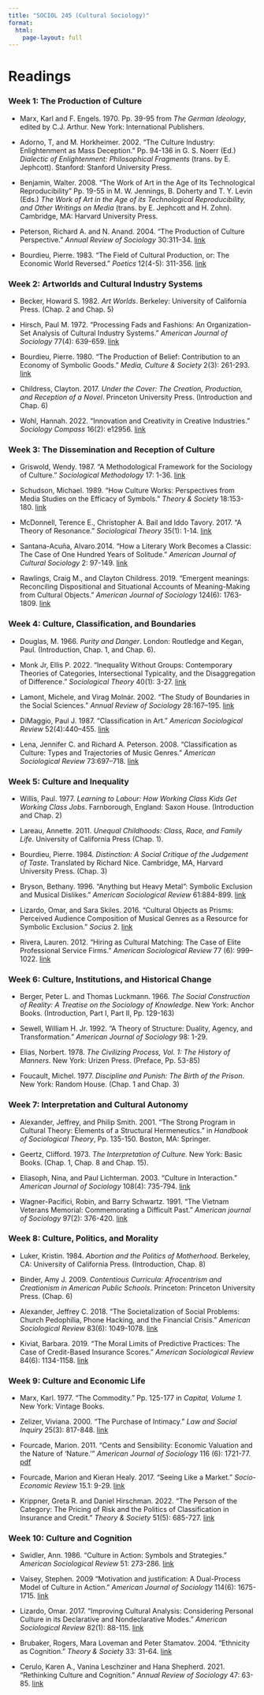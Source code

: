 ```yaml
---
title: "SOCIOL 245 (Cultural Sociology)"
format: 
  html:
    page-layout: full
---
```


# Readings

### Week 1: The Production of Culture 

- Marx, Karl and F. Engels. 1970. Pp. 39-95 from *The German Ideology*, edited by C.J. Arthur. New York: International Publishers.

- Adorno, T, and M. Horkheimer. 2002. "The Culture Industry: Enlightenment as Mass Deception." Pp. 94-136 in G. S. Noerr (Ed.) *Dialectic of Enlightenment: Philosophical Fragments* (trans. by E. Jephcott). Stanford: Stanford University Press. 

- Benjamin, Walter. 2008. "The Work of Art in the Age of Its Technological Reproducibility" Pp. 19-55 in M. W. Jennings, B. Doherty and T. Y. Levin (Eds.) *The Work of Art in the Age of its Technological Reproducibility, and Other Writings on Media* (trans. by E. Jephcott and H. Zohn). Cambridge, MA: Harvard University Press.

- Peterson, Richard A. and N. Anand. 2004. "The Production of Culture Perspective." *Annual Review of Sociology* 30:311–34. [link](https://doi.org/10.1146/annurev.soc.30.012703.110557)

- Bourdieu, Pierre. 1983. "The Field of Cultural Production, or: The Economic World Reversed." *Poetics* 12(4-5): 311-356. [link](https://doi.org/10.1016/0304-422X(83)90012-8)

### Week 2: Artworlds and Cultural Industry Systems

- Becker, Howard S. 1982. *Art Worlds*. Berkeley: University of California Press. (Chap. 2 and Chap. 5)

- Hirsch, Paul M. 1972. "Processing Fads and Fashions: An Organization-Set Analysis of Cultural Industry Systems." *American Journal of Sociology* 77(4): 639-659. [link](https://www.jstor.org/stable/2776751)

- Bourdieu, Pierre. 1980. "The Production of Belief: Contribution to an Economy of Symbolic Goods." *Media, Culture & Society* 2(3): 261-293. [link](https://doi.org/10.1177/016344378000200305)

- Childress, Clayton. 2017. *Under the Cover: The Creation, Production, and Reception of a Novel*. Princeton University Press. (Introduction and Chap. 6)

- Wohl, Hannah. 2022. "Innovation and Creativity in Creative Industries." *Sociology Compass* 16(2): e12956. [link](https://doi.org/10.1111/soc4.12956)

### Week 3: The Dissemination and Reception of Culture

- Griswold, Wendy. 1987. "A Methodological Framework for the Sociology of Culture." *Sociological Methodology* 17: 1-36. [link](https://doi.org/10.2307/271027)

- Schudson, Michael. 1989. "How Culture Works: Perspectives from Media Studies on the Efficacy of Symbols." *Theory & Society* 18:153-180. [link](https://www.jstor.org/stable/657530)

- McDonnell, Terence E., Christopher A. Bail and Iddo Tavory. 2017. "A Theory of Resonance." *Sociological Theory* 35(1): 1-14. [link](https://doi.org/10.1177/07352751176928)

- Santana-Acuña, Alvaro.2014. "How a Literary Work Becomes a Classic: The Case of One Hundred Years of Solitude." *American Journal of Cultural Sociology* 2: 97-149. [link](https://doi.org/10.1057/ajcs.2013.16)

- Rawlings, Craig M., and Clayton Childress. 2019. "Emergent meanings: Reconciling Dispositional and Situational Accounts of Meaning-Making from Cultural Objects." *American Journal of Sociology* 124(6): 1763-1809. [link](https://doi.org/10.1086/703203)

### Week 4: Culture, Classification, and Boundaries

- Douglas, M. 1966. *Purity and Danger*. London: Routledge and Kegan, Paul. (Introduction, Chap. 1, and Chap. 6).

- Monk Jr, Ellis P. 2022. "Inequality Without Groups: Contemporary Theories of Categories, Intersectional Typicality, and the Disaggregation of Difference." *Sociological Theory* 40(1): 3-27. [link](https://doi.org/10.1177/07352751221076863)

- Lamont, Michele, and Virag Molnár. 2002. "The Study of Boundaries in the Social Sciences."  *Annual Review of Sociology* 28:167–195. [link](https://doi.org/10.1146/annurev.soc.28.110601.141107)

- DiMaggio, Paul J. 1987. "Classification in Art." *American Sociological Review* 52(4):440–455. [link](https://www.jstor.org/stable/2095290)

- Lena, Jennifer C. and Richard A. Peterson. 2008. "Classification as Culture: Types and Trajectories of Music Genres." *American Sociological Review* 73:697–718. [link](https://doi.org/10.1177/000312240807300501)

### Week 5: Culture and Inequality

- Willis, Paul. 1977. *Learning to Labour: How Working Class Kids Get Working Class Jobs*. Farnborough, England: Saxon House. (Introduction and Chap. 2)

- Lareau, Annette. 2011. *Unequal Childhoods: Class, Race, and Family Life*. University of California Press (Chap. 1).

- Bourdieu, Pierre. 1984. *Distinction: A Social Critique of the Judgement of Taste*. Translated by Richard Nice. Cambridge, MA, Harvard University Press. (Chap. 3)

- Bryson, Bethany. 1996. "Anything but Heavy Metal”: Symbolic Exclusion and Musical Dislikes." *American Sociological Review* 61:884-899. [link](https://www.jstor.org/stable/2096459)

- Lizardo, Omar, and Sara Skiles. 2016. "Cultural Objects as Prisms: Perceived Audience Composition of Musical Genres as a Resource for Symbolic Exclusion." *Socius* 2. [link](https://doi.org/10.1177/2378023116641695)

- Rivera, Lauren. 2012. "Hiring as Cultural Matching: The Case of Elite Professional Service Firms." *American Sociological Review* 77 (6): 999–1022. [link](https://doi.org/10.1177/0003122412463213)

### Week 6: Culture, Institutions, and Historical Change

- Berger, Peter L. and Thomas Luckmann. 1966. *The Social Construction of Reality: A Treatise on the Sociology of Knowledge*.  New York: Anchor Books. (Introduction, Part I, Part II, Pp. 129-163)

- Sewell, William H. Jr. 1992. "A Theory of Structure: Duality, Agency, and Transformation." *American Journal of Sociology* 98: 1-29.

- Elias, Norbert. 1978. *The Civilizing Process, Vol. 1: The History of Manners*. New York: Urizen Press. (Preface, Pp. 53-85)

- Foucault, Michel. 1977. *Discipline and Punish: The Birth of the Prison*. New York: Random House. (Chap. 1 and Chap. 3)

### Week 7: Interpretation and Cultural Autonomy

- Alexander, Jeffrey, and Philip Smith. 2001. “The Strong Program in Cultural Theory: Elements of a Structural Hermeneutics.” in *Handbook of Sociological Theory*, Pp. 135-150. Boston, MA: Springer.

- Geertz, Clifford. 1973. *The Interpretation of Culture*. New York: Basic Books. (Chap. 1, Chap. 8 and Chap. 15).

- Eliasoph, Nina, and Paul Lichterman. 2003. "Culture in Interaction." *American Journal of Sociology* 108(4): 735-794. [link](https://doi.org/10.1086/367920)

- Wagner-Pacifici, Robin, and Barry Schwartz. 1991. "The Vietnam Veterans Memorial: Commemorating a Difficult Past." *American journal of Sociology* 97(2): 376-420. [link](https://doi.org/10.1086/229783)

### Week 8: Culture, Politics, and Morality

- Luker, Kristin. 1984. *Abortion and the Politics of Motherhood*. Berkeley, CA: University of California Press. (Introduction, Chap. 8)

- Binder, Amy J. 2009. *Contentious Curricula: Afrocentrism and Creationism in American Public Schools*. Princeton: Princeton University Press. (Chap. 6)

- Alexander, Jeffrey C. 2018. "The Societalization of Social Problems: Church Pedophilia, Phone Hacking, and the Financial Crisis." *American Sociological Review* 83(6): 1049-1078. [link](https://doi.org/10.1177/0003122418803376)

- Kiviat, Barbara. 2019. "The Moral Limits of Predictive Practices: The Case of Credit-Based Insurance Scores." *American Sociological Review* 84(6): 1134-1158. [link](https://doi.org/10.1177/0003122419884917)

### Week 9: Culture and Economic Life

- Marx, Karl. 1977. "The Commodity." Pp. 125-177 in *Capital, Volume 1*. New York: Vintage Books.

- Zelizer, Viviana. 2000. "The Purchase of Intimacy." *Law and Social Inquiry* 25(3): 817-848. [link](https://doi.org/10.1111/j.1747-4469.2000.tb00162.x)

- Fourcade, Marion. 2011. "Cents and Sensibility: Economic Valuation and the Nature of 'Nature.'" *American Journal of Sociology* 116 (6): 1721-77. [pdf](https://doi.org/10.1086/659640)

- Fourcade, Marion and Kieran Healy. 2017. "Seeing Like a Market." *Socio-Economic Review* 15.1: 9-29. [link](https://doi.org/10.1093/ser/mww033)

- Krippner, Greta R. and Daniel Hirschman. 2022. "The Person of the Category: The Pricing of Risk and the Politics of Classification in Insurance and Credit." *Theory & Society* 51(5): 685-727. [link](https://doi.org/10.1007/s11186-022-09500-5)

### Week 10: Culture and Cognition

- Swidler, Ann. 1986. "Culture in Action: Symbols and Strategies." *American Sociological Review* 51: 273-286. [link](https://www.jstor.org/stable/2095521)

- Vaisey, Stephen. 2009 "Motivation and justification: A Dual-Process Model of Culture in Action." *American Journal of Sociology* 114(6): 1675-1715. [link](https://doi.org/10.1086/597179)

- Lizardo, Omar. 2017. "Improving Cultural Analysis: Considering Personal Culture in its Declarative and Nondeclarative Modes." *American Sociological Review* 82(1): 88-115. [link](https://doi.org/10.1177/0003122416675175)

- Brubaker, Rogers, Mara Loveman and Peter Stamatov. 2004. "Ethnicity as Cognition." *Theory & Society* 33: 31-64. [link](https://doi.org/10.1023/B:RYSO.0000021405.18890.63)

- Cerulo, Karen A., Vanina Leschziner and Hana Shepherd. 2021. "Rethinking Culture and Cognition." *Annual Review of Sociology* 47: 63-85. [link](https://doi.org/10.1146/annurev-soc-072320-095202)







